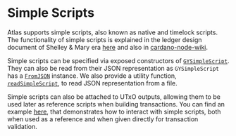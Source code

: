 # Simple Scripts

Atlas supports simple scripts, also known as native and timelock scripts. The functionality of simple scripts is explained in the ledger design document of Shelley & Mary era [here](https://github.com/IntersectMBO/cardano-ledger) and also in [cardano-node-wiki](https://github.com/input-output-hk/cardano-node-wiki/blob/main/docs/reference/simple-scripts.md).

Simple scripts can be specified via exposed constructors of [`GYSimpleScript`](https://haddock.atlas-app.io/GeniusYield-Types-Script-SimpleScript.html#t:GYSimpleScript). They can also be read from their JSON representation as `GYSimpleScript` has a [`FromJSON`](https://hackage.haskell.org/package/aeson-2.2.3.0/docs/Data-Aeson.html#t:FromJSON) instance. We also provide a utility function, [`readSimpleScript`](https://haddock.atlas-app.io/GeniusYield-Types-Script-SimpleScript.html#v:readSimpleScript), to read JSON representation from a file.

Simple scripts can also be attached to UTxO outputs, allowing them to be used later as reference scripts when building transactions. You can find an example [here](https://github.com/geniusyield/atlas/blob/main/tests-privnet/GeniusYield/Test/Privnet/SimpleScripts.hs), that demonstrates how to interact with simple scripts, both when used as a reference and when given directly for transaction validation.